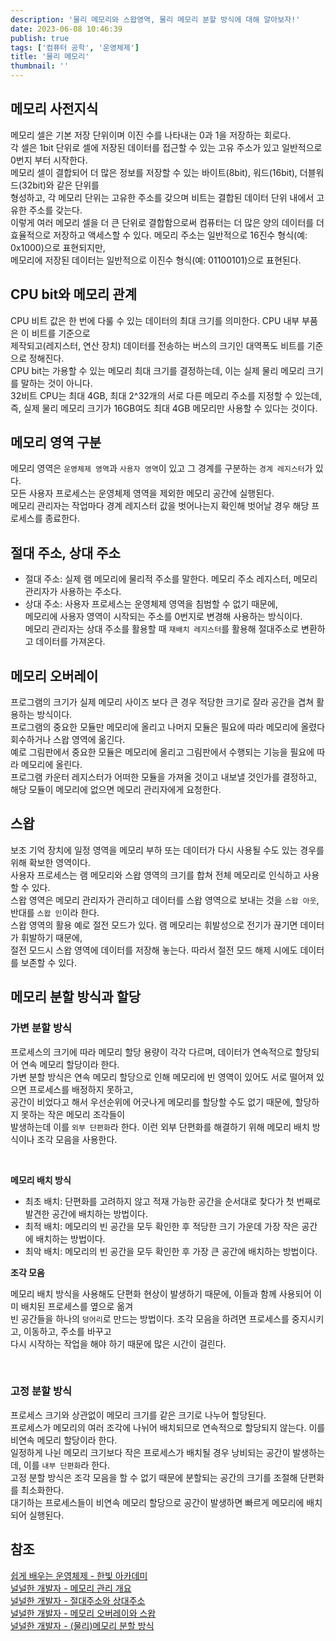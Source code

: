 ```yaml
---
description: '물리 메모리와 스왑영역, 물리 메모리 분할 방식에 대해 알아보자!'
date: 2023-06-08 10:46:39
publish: true
tags: ['컴퓨터 공학', '운영체제']
title: '물리 메모리'
thumbnail: ''
---
```


## 메모리 사전지식

메모리 셀은 기본 저장 단위이며 이진 수를 나타내는 0과 1을 저장하는 회로다.  
각 셀은 1bit 단위로 셀에 저장된 데이터를 접근할 수 있는 고유 주소가 있고 일반적으로 0번지 부터 시작한다.  
메모리 셀이 결합되어 더 많은 정보를 저장할 수 있는 바이트(8bit), 워드(16bit), 더블워드(32bit)와 같은 단위를  
형성하고, 각 메모리 단위는 고유한 주소를 갖으며 비트는 결합된 데이터 단위 내에서 고유한 주소를 갖는다.  
이렇게 여러 메모리 셀을 더 큰 단위로 결합함으로써 컴퓨터는 더 많은 양의 데이터를 더 효율적으로 저장하고 액세스할 수 있다.
메모리 주소는 일반적으로 16진수 형식(예: 0x1000)으로 표현되지만,  
메모리에 저장된 데이터는 일반적으로 이진수 형식(예: 01100101)으로 표현된다.

<Space />

## CPU bit와 메모리 관계

CPU 비트 값은 한 번에 다룰 수 있는 데이터의 최대 크기를 의미한다. CPU 내부 부품은 이 비트를 기준으로  
제작되고(레지스터, 연산 장치) 데이터를 전송하는 버스의 크기인 대역폭도 비트를 기준으로 정해진다.  
CPU bit는 가용할 수 있는 메모리 최대 크기를 결정하는데, 이는 실제 물리 메모리 크기를 말하는 것이 아니다.  
32비트 CPU는 최대 4GB, 최대 2^32개의 서로 다른 메모리 주소를 지정할 수 있는데,  
즉, 실제 물리 메모리 크기가 16GB여도 최대 4GB 메모리만 사용할 수 있다는 것이다.

<Space />

## 메모리 영역 구분

메모리 영역은 `운영체제 영역`과 `사용자 영역`이 있고 그 경계를 구분하는 `경계 레지스터`가 있다.  
모든 사용자 프로세스는 운영체제 영역을 제외한 메모리 공간에 실행된다.  
메모리 관리자는 작업마다 경계 레지스터 값을 벗어나는지 확인해 벗어날 경우 해당 프로세스를 종료한다.

<Space />

## 절대 주소, 상대 주소

- 절대 주소: 실제 램 메모리에 물리적 주소를 말한다. 메모리 주소 레지스터, 메모리 관리자가 사용하는 주소다.
- 상대 주소: 사용자 프로세스는 운영체제 영역을 침범할 수 없기 때문에,  
  메모리에 사용자 영역이 시작되는 주소를 0번지로 변경해 사용하는 방식이다.  
   메모리 관리자는 상대 주소를 활용할 때 `재배치 레지스터`를 활용해 절대주소로 변환하고 데이터를 가져온다.

<Space />

## 메모리 오버레이

프로그램의 크기가 실제 메모리 사이즈 보다 큰 경우 적당한 크기로 잘라 공간을 겹쳐 활용하는 방식이다.  
프로그램의 중요한 모듈만 메모리에 올리고 나머지 모듈은 필요에 따라 메모리에 올렸다 회수하거나 스왑 영역에 옮긴다.  
예로 그림판에서 중요한 모듈은 메모리에 올리고 그림판에서 수행되는 기능을 필요에 따라 메모리에 올린다.  
프로그램 카운터 레지스터가 어떠한 모듈을 가져올 것이고 내보낼 것인가를 결정하고,  
해당 모듈이 메모리에 없으면 메모리 관리자에게 요청한다.

<Space />

## 스왑

보조 기억 장치에 일정 영역을 메모리 부하 또는 데이터가 다시 사용될 수도 있는 경우를 위해 확보한 영역이다.  
사용자 프로세스는 램 메모리와 스왑 영역의 크기를 합쳐 전체 메모리로 인식하고 사용할 수 있다.  
스왑 영역은 메모리 관리자가 관리하고 데이터를 스왑 영역으로 보내는 것을 `스왑 아웃`, 반대를 `스왑 인`이라 한다.  
스왑 영역의 활용 예로 절전 모드가 있다. 램 메모리는 휘발성으로 전기가 끊기면 데이터가 휘발하기 때문에,  
절전 모드시 스왑 영역에 데이터를 저장해 놓는다. 따라서 절전 모드 해제 시에도 데이터를 보존할 수 있다.

<Space />

## 메모리 분할 방식과 할당

### 가변 분할 방식

프로세스의 크기에 따라 메모리 할당 용량이 각각 다르며, 데이터가 연속적으로 할당되어 연속 메모리 할당이라 한다.  
가변 분할 방식은 연속 메모리 할당으로 인해 메모리에 빈 영역이 있어도 서로 떨어져 있으면 프로세스를 배정하지 못하고,  
공간이 비었다고 해서 우선순위에 어긋나게 메모리를 할당할 수도 없기 때문에, 할당하지 못하는 작은 메모리 조각들이  
발생하는데 이를 `외부 단편화`라 한다. 이런 외부 단편화를 해결하기 위해 메모리 배치 방식이나 조각 모음을 사용한다.

<br />

**메모리 배치 방식**

- 최초 배치: 단편화를 고려하지 않고 적재 가능한 공간을 순서대로 찾다가 첫 번째로 발견한 공간에 배치하는 방법이다.
- 최적 배치: 메모리의 빈 공간을 모두 확인한 후 적당한 크기 가운데 가장 작은 공간에 배치하는 방법이다.
- 최악 배치: 메모리의 빈 공간을 모두 확인한 후 가장 큰 공간에 배치하는 방법이다.

**조각 모음**

메모리 배치 방식을 사용해도 단편화 현상이 발생하기 때문에, 이들과 함께 사용되어 이미 배치된 프로세스를 옆으로 옮겨  
빈 공간들을 하나의 `덩어리`로 만드는 방법이다. 조각 모음을 하려면 프로세스를 중지시키고, 이동하고, 주소를 바꾸고  
다시 시작하는 작업을 해야 하기 때문에 많은 시간이 걸린다.

<br />

### 고정 분할 방식

프로세스 크기와 상관없이 메모리 크기를 같은 크기로 나누어 할당된다.  
프로세스가 메모리의 여러 조각에 나뉘어 배치되므로 연속적으로 할당되지 않는다. 이를 비연속 메모리 할당이라 한다.  
일정하게 나뉜 메모리 크기보다 작은 프로세스가 배치될 경우 낭비되는 공간이 발생하는데, 이를 `내부 단편화`라 한다.  
고정 분할 방식은 조각 모음을 할 수 없기 때문에 분할되는 공간의 크기를 조절해 단편화를 최소화한다.  
대기하는 프로세스들이 비연속 메모리 할당으로 공간이 발생하면 빠르게 메모리에 배치되어 실행된다.

<Space />

## 참조

[쉽게 배우는 운영체제 - 한빛 아카데미](https://product.kyobobook.co.kr/detail/S000001743685)  
[널널한 개발자 - 메모리 관리 개요](https://www.youtube.com/watch?v=qk7pfIwcNSU&list=PLXvgR_grOs1DGFOeD792kHlRml0PhCe9l&index=20)  
[널널한 개발자 - 절대주소와 상대주소](https://www.youtube.com/watch?v=GZEmF1iPBvw&list=PLXvgR_grOs1DGFOeD792kHlRml0PhCe9l&index=21)  
[널널한 개발자 - 메모리 오버레이와 스왑](https://www.youtube.com/watch?v=dtEGd30T8Rk&list=PLXvgR_grOs1DGFOeD792kHlRml0PhCe9l&index=21)  
[널널한 개발자 - (물리)메모리 분할 방식](https://www.youtube.com/watch?v=Q3VL9Y_ITSg&list=PLXvgR_grOs1DGFOeD792kHlRml0PhCe9l&index=22)
